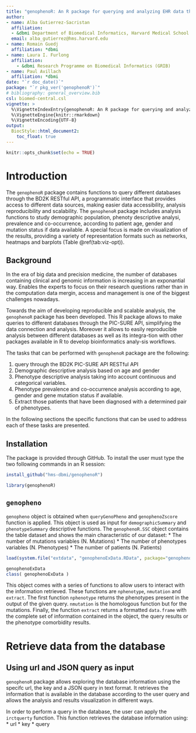 ```yaml
---
title: "genophenoR: An R package for querying and analyzing EHR data through the BD2K PIC-SURE RESTful API"
author:
- name: Alba Gutierrez-Sacristan
  affiliation: 
  - &dbmi Department of Biomedical Informatics, Harvard Medical School 
  email: alba_gutierrez@hms.harvard.edu
- name: Romain Guedj
  affiliation: *dbmi
- name: Laura I. Furlong
  affiliation: 
    - &dbmi Research Programme on Biomedical Informatics (GRIB)
- name: Paul Avillach
  affiliation: *dbmi
date: "`r doc_date()`"
package: "`r pkg_ver('genophenoR')`"
# bibliography: general_overview.bib
csl: biomed-central.csl
vignette: >
  %\VignetteIndexEntry{genophenoR: An R package for querying and analyzing EHR data through the BD2K PIC-SURE RESTful API}
  %\VignetteEngine{knitr::rmarkdown}
  %\VignetteEncoding{UTF-8}
output: 
  BiocStyle::html_document2:
    toc_float: true
---
```


```r
knitr::opts_chunk$set(echo = TRUE)
```

# Introduction

The `genophenoR` package contains functions to query different databases through the BD2K RESTful API, a programmatic interface that provides access to different data sources, making easier data accessibility, analysis reproducibility and scalability. The `genophenoR` package includes analysis functions to study demographic population, phenoty descriptive analysi, prevalence and co-occurrence, according to patient age, gender and mutation status if data available. A special focus is made on visualization of the results, providing a variety of representation formats such as networks, heatmaps and barplots (Table \@ref(tab:viz-opt)).


## Background

In the era of big data and precision medicine, the number of databases containing clinical and genomic information is increasing in an exponantial way. Enables the experts to focus on their research questions rather than in the computation data mergin, access and management is one of the biggest challenges nowadays. 

Towards the aim of developing reproducible and scalable analysis, the `genophenoR` package has been developed. This R package allows to make queries to different databases through the PIC-SURE API, simplifying the data connection and analysis. Moreover it allows to easily reproducible analysis between different databases as well as its integra-tion with other packages available in R to develop bioinformatics analy-sis workflows. 

The tasks that can be performed with `genophenoR` package are the following:

  1. query through the BD2K PIC-SURE API RESTful API
  2. Demographic descriptive analysis based on age and gender
  3. Phenotype descriptive analysis taking into account continuous and categorical variables. 
  4. Phenotype prevalence and co-occurrence analysis according to age, gender and gene mutation status if available. 
  5. Extract those patients that have been diagnosed with a determined pair of phenotypes. 

  
In the following sections the specific functions that can be used to address each of these tasks are presented.

## Installation 

The package \texttt{genophenoR} is provided through GitHub. To install \texttt{genophenoR} the user must type the two following commands in an R session:

```r
install_github("hms-dbmi/genophenoR")
```

```r
library(genophenoR)
```


## `genopheno`

`genopheno` object is obtained when `queryGenoPheno` and `genophenoZscore` function is applied. This object is used as input for `demographicSummary` and `phenotypeSummary`  descriptive functions. The `genophenoR.SSC` object contains the table dataset and shows the main characteristic of our dataset:
  * The number of mutations variables (N. Mutations)
  * The number of phenotypes variables (N. Phenotypes)
  * The number of patients (N. Patients)

```r
load(system.file("extdata", "genophenoExData.RData", package="genophenoR"))
```

```r
genophenoExData
class( genophenoExData )
```

This object comes with a series of functions to allow users to interact with the information retrieved. These functions are `nphenotype`, `nmutation` and `extract`. The first function `nphenotype` returns the phenotypes present in the output of the given query. `nmutation` is the homologous function but for the mutations. Finally, the function `extract` returns a formatted `data.frame` with the complete set of information contained in the object, the query results or the phenotype comorbidity results. 


# Retrieve data from the database

## Using url and JSON query as input

`genophenoR` package allows exploring the database information using the specifc url, the key and a JSON query in text format. It retrieves the information that is available in the database according to the user query and allows the analysis and results visualization in different  ways.

In order to perform a query in the database, the user can apply the `irctquerty` function. This function retrieves the database information using:
    * url
    * key
    * query

<!-- As an example, the gene *NPY*, whose entrez id is *4852* is queried using `psygenetGene` function, and using alternatively the official HUGO Gene Symbol. In this example database `"ALL"`. -->

<!-- ```{r search_gene_1} -->
<!-- t1 <- psygenetGene( gene = 4852,  -->
<!--                     database = "ALL") -->
<!-- t1 -->
<!-- ``` -->

<!-- ```{r search_gene_2} -->
<!-- t2 <- psygenetGene( gene = "NPY",  -->
<!--                     database = "ALL" ) -->
<!-- t2 -->
<!-- ``` -->

<!-- Both cases result in an `DataGeNET.Psy` object: -->

<!-- ```{r searcg_gene_class} -->
<!-- class( t1 ) -->
<!-- class( t2 ) -->
<!-- ``` -->

<!-- In the particular example used, by inspecting the `DataGeNET.Psy` object, we can see that the gene *NPY* is associated to 13 different diseases in PsyGeNET (with no restriction on the PsyGeNET evidence index).  -->

<!-- ### Ploting the results of a Single Gene Query -->

<!-- `psygenet2r` offers several options to visualize the results from PysGeNET in networks by changing the `type` argument when applying the `plot` function. A network showing the diseases (`type = "individual disease"`) or the psychiatric disorders (`type = "disease class"`) related to the gene of interest is obtained. -->

<!-- By default, `psygenet2r` shows a network when ploting a `DataGeNET.Psy` object obtained by a gene-query. The result is a network where green nodes are diseases and the orange node is the gene of interest. -->

<!-- ```{r plot_disease, fig.width=8, fig.height=8} -->
<!-- plot( t1, type = "individual disease" ) -->
<!-- ``` -->

<!-- On the other hand, results can be visualized according to the 8 psychiatric disorders classes available in PsyGeNET (depression, bipolar disorder, alcohol use disorders, cocaine use disorder, bipolar disorder, schizophrenia, cannabis use disorder, substance-induced depressive disorder and psychoses) setting the `type` argument to `"disease class"`. As a result, a network with a maximum of 9 nodes is obtained (8 nodes that represent the psychiatric disorders and 1 node that represents the gene). The node's size of each psychiatric disorder is proportional to the number of disease concepts that belongs to each disease class, from the total number of diseases associated to the gene. -->

<!-- ```{r plot_psychiatric, fig.width=8, fig.height=8} -->
<!-- plot( t1, type = "disease class" ) -->
<!-- ``` -->

<!-- In our example, NPY is associated to four of the eight psychiatric disorders present in PsyGeNET, with an important contribution of depression. -->

<!-- ### Using as a query a list of genes -->

<!-- In the same way, `psygenet2r` allows to query PsyGeNET given a list of genes of interest. The same function, `psygenetGene`, accepts a vector of NCBI gene identifiers or HUGO official gene symbols. -->

<!-- To illustrate this functionality, a list of 20 genes was extracted from the article entitled *"The Genetics of Major Depression"* [@flint2014genetics], where these genes are associated to depression. The vector of genes can be defined as follows: -->

<!-- ```{r search_multiple_genes} -->
<!-- genesOfInterest <- c( "COMT", "CLOCK", "DRD3", "GNB3", "HTR1A", -->
<!--                       "MAOA", "HTR2A","HTR2C", "HTR6", "SLC6A4",  -->
<!--                       "ACE",  "BDNF", "DRD4", "HTR1B", "HTR2B", -->
<!--                       "HTR2C", "MTHFR", "SLC6A3", "TPH1", "SLC6A2",  -->
<!--                       "GABRA3" -->
<!-- ) -->
<!-- ``` -->

<!-- Then, the function `psygenetGene` is applied. In this case an extra argument called `verbose` was set to `TRUE`. This shows some information during the query-process, for example the message informing that there are repeated genes in the list (the gene *HTR2C* was placed twice in the list to raise this message) and the message informing that one or more of the given genes is not in PsyGeNET (in this case the gene HTR2B). -->

<!-- ```{r search_multiple_search} -->
<!-- m1 <- psygenetGene( -->
<!--     gene     = genesOfInterest,  -->
<!--     database = "ALL", -->
<!--     verbose  = TRUE -->
<!-- ) -->
<!-- ``` -->

<!-- A `DataGeNET.Psy` object is obtained. In this particular example, 19 genes are present in PsyGeNET and are associated to 42 diseases, involving 212 GDAs. -->

<!-- ```{r show_multiple} -->
<!-- m1 -->
<!-- ``` -->


<!-- ### Ploting the results of the query using a list of genes -->

<!-- `psygenet2r` provides several options to visualize the results of these queries, such as networks, heatmaps and barplots. -->

<!-- As for the single gene example, the default option in `psygenet2r` results is a network chart, where the green nodes represent diseases and the oranges nodes represent genes. -->

<!-- ```{r plot_psychiatric1a,  fig.height=8, fig.width=8} -->
<!-- plot( m1 ) -->
<!-- ``` -->

<!-- It is also possible to visualize the results by grouping the diseases according to the psychiatric disorders present in PsyGeNET (depression, bipolar disorder, alcohol use disorders, cocaine use disorder, bipolar disorder, schizophrenia, cannabis use disorder, substance-induced depressive disorder and psychoses) setting the `type` argument to `"disease class"`. As a result, a psychiatric disorder genes network is obtained. The edge's size is proportional to the number of disease concepts that belongs to each disease class, from the total number of diseases associated to the gene. -->

<!-- ```{r plot_psychiatric1b, warning=FALSE,  fig.height=8, fig.width=8} -->
<!-- plot( m1, type = "disease class" ) -->
<!-- ``` -->

<!-- `psygenet2r` package allows to visualize the GDAs attributes in a heatmap. The argument `type` must be `"heatmapGenes"` and the PsyGeNET evidence index can also be determined by the user setting the `cut-off` argument to the evidence index of interest. In this example, the cut-off is set to 0, in order to obtain all the results. If we set the cut-off to 0.5, only those associations with at least half of the publications supporting the association will be shown. In this kind of representation we can identify genes that are associated to several diseases (e.g. SLC6A4), others that are associated only to one disease (e.g. HTR6) and we can visualize the evidence index for each association. -->

<!-- Note that heatmap cells can be coloured in green, yellow or red. Green cells represent those GDAs where all the evidences reviewed by the experts support the existence of an association between the gene and the disease (EI = 1); it will be yellow when there is contradictory evidence for the GDA (some publications support the association while others publications do not support it, 1 > EI > 0), and it will be red when all the evidences reviewed by the experts report that there is no association between the gene and the disease (EI = 0). -->

<!-- ```{r heatmap_disease_m,  fig.height=8, fig.width=8} -->
<!-- plot( m1, type="heatmapGenes" ) -->
<!-- ``` -->

<!-- In this example we can see that there are 3 GDAs in red (GNB3-chronic alcoholic intoxication; HTR2A-drug psychoses and ACE-major affective disorder 2), indicating that all publications report that there is no association. -->



<!-- An alternative graphical representation is a psychiatric disorder heatmap related to the percentage of diseases in a class to which a gene is associated. It allows to analyze if the genes that are being studied present a specific association with a subtype of disorder or if they are associated with several of them in the same psychiatric disorder class. The percentage of diseases to which a gene appear associated with each psychiatric disorder is estimated. This percentage is relative to the total number of subtypes of disorders present in PsyGeNET (33 for alcohol UD, 9 for bipolar disorder, 37 for depression, 24 for schizophrenia, 6 for cocaine UD, 3 for cannabis UD, 3 for DI-Psychosis and 2 for	SI-Depression). The resulting values are represented in a heatmap according to a blue color scale. -->

<!-- In order to obtain this graphic, `type` must be set to `"heatmap"`. The resulting heatmap shows which are the genes that are higher or lower associated to each one of the psychiatric disorders.  -->

<!-- ```{r plot_psychiatric_heamap, warning = FALSE,  fig.height=8, fig.width=8} -->
<!-- plot( m1, type = "heatmap" ) -->
<!-- ``` -->

<!-- As it could be expected for the genes that are used in this query, all of them are associated to depression, to a greater or lesser extent. Some of them are also associated to the other six psychiatric disorders, following a similar pattern alcohol UD and bipolar disorder. -->

<!-- `psygenet2r` package also allows to analyze a gene list according to the function of the proteins encoded by these genes. The PANTHER Protein Class Ontology classifies proteins according to their function. -->

<!-- The `pantherGraphic` function shows the Panther class of the proteins for each psychiatric disorder class. It provides a graphic with the results of these analysis, being the input a list of genes and the database (`ALL`, `psycur15`, `psycur16`). The input genes can be from a vector that contains the genes of interest, or from the genes obtained in the `DataGeNET.psy` object in a disease or disease-list query. A score argument can be added to filter results. It can also be done given a DataGeNET.psy object obtained by querying with a single gene. -->

<!-- ```{r panther_gene,  fig.height=8, fig.width=8} -->
<!-- genesOfInterest <- unique( genesOfInterest ) -->
<!-- pantherGraphic( genesOfInterest, "ALL" ) -->
<!-- ``` -->

<!-- `psygenet2r` offers additional options to visualize the results of a query using a list of genes or from the genes obtained in the `DataGeNET.psy` object in a gene or gene-list query. Barplots and pie charts showing the gene attributes can be obtained by applying the `geneAttrPlot` function. -->

<!-- `psygenet2r` package allows to visualize how many of our genes of interest are associated to each psychiatric disorder present in PsyGeNET and how many of them are exclusively associated to a particular psychiatric disorder. This can be done applying the `geneAttrPlot` function and setting the `type` argument to `"cateogry"`. -->

<!-- ```{r plot_diseaseBarplot,  fig.height=8, fig.width=8} -->
<!-- geneAttrPlot( m1, type = "category" ) -->
<!-- ``` -->

<!-- As a result, a barplot is obtained. The X axis contains the psychiatric disorders, sorted alphabetically and the number of genes are represented in the Y axis. For each psychiatric disorder two bars are plotted, the blue bar represents the total number of genes for the psychiatric disorder. For those cases in which some of these genes are specific for the disorder according to PsyGeNET, a second bar coloured in orange will be displayed. -->

<!-- Alternatively, `psygenet2r` package allows to visualize for each gene, how many disease concepts and how many psychiatric categories are associated to it. This can be done applying the `geneAttrPlot` function and setting the `type` argument to `"gene"`. -->

<!-- ```{r plot_diseaseBarplotGene,  fig.height=8, fig.width=8} -->
<!-- geneAttrPlot( m1, type = "gene" ) -->
<!-- ``` -->

<!-- As a result, a barplot is obtained. The X axis contains the genes, sorted alphabetically and the number of cuis and psychiatric categories are represented in the Y axis. For each psychiatric disorder two bars are plotted, the purple bar represents the number of cuis and the yellow one belongs to the number of categories. -->

<!-- In our example, the gene SLC6A4 is the one whith more associated cuis (26) and categories (6). -->

<!-- If we are only interested in how many of our input genes are associated to each disease category, `psygenet2r` package allows to visualize it in a pie chart by applying the `geneAttrPlot` function and setting up the `type` argument to `pieChart`. -->

<!-- ```{r plot_pieChart, fig.width=8, fig.height=8} -->
<!-- geneAttrPlot( m1, type = "pie" ) -->
<!-- ``` -->

<!-- In our example, depression has 19 associated genes, and the majority of them are also associated to other psychiatric disorders, like bipolar disorder (18 genes) and alcohol UD (16 genes). -->

<!-- In PsyGeNET it is important to keep track of both “positive” and the “negative” findings, and let the user make their own judgements based on the available evidence. Thus, for each GDA and each supporting publication,the association type information is provided. According to the evidence, there are two types: “Association” and “No Association” (e.g. the “negative findings”). -->

<!-- `psygenet2r` package allows to visualize this information in a barplot. It can be done by applying the `geneAttrPlot` function and setting the `type` argument to `"index"`. As a result a barplot showing, for each psychiatric disorder, how many gene-disease association are in total (red bar), how many of them are 100% association (green bar), 100% no association (blue bar) and how many GDAs are supported by both association types (purple bar). -->

<!-- ```{r barplotIP, fig.width=8, fig.height=8} -->
<!-- geneAttrPlot( m1, type = "index" ) -->
<!-- ``` -->

<!-- In our example, the barplot shows that depression is the psychiatric disorder with more gene-disease associations (127 GDAs), and there is no negative evidence for any of the associations. -->

<!-- ### Enrichment analysis for a list of genes -->

<!-- The R package `psygenet2r` allows to perform an enrichment analysis on a list of genes with PsyGeNET diseases. It is done by using the function `enrichedPD`. In order to illustrate this function, the previous list of 20 genes associated to depression [@flint2014genetics] will be used.  -->

<!-- ```{r enrichment} -->
<!-- tbl <- enrichedPD( genesOfInterest, database = "ALL") -->
<!-- tbl -->
<!-- ``` -->

<!-- The result is a table with a p-value of the enrichment of the given list of genes for each psychiatric disorder in PsyGeNET. As we can see, if we put a p-value cut-off of 0.01, these genes are enriched in 5 of the 8 psychiatric disorders, being alcohol UD (p-val ~ 9e-10) and depression (p-val ~ 6e-9), the ones with the lowest p-value. -->

<!-- ### Enrichment analysis based on anatomical terms (TopAnat) for a list of genes -->

<!-- `psygenet2r` package allows to perform gene set enrichment test based on expression of genes in anatomical structures, importing data from the Bgee database [@bastian2008bgee] and importing functions from BgeeDB R package [@komljenovic2016bgeedb] . -->

<!-- It is done by using the function `topAnatEnrichment`. This function perform the enrichment analysis using a list of genes (NCBI gene identifier or official Gene Symbol from HUGO). It contains also other arguments like the `dataType` (rna_seq or affymetrix), `statistics`, that by default is `fisher` and the `cutOff` argument. -->

<!-- ```{r topAnat, eval=FALSE} -->
<!-- tpAnat <- topAnatEnrichment( genesOfInterest, cutOff = 1 ) -->
<!-- ``` -->

<!-- ```{r load_topAnat, echo=FALSE} -->
<!-- load( system.file( "extdata", "topAnat.RData", package="psygenet2r" ) ) -->
<!-- ``` -->

<!-- ```{r show_topAnat} -->
<!-- head( tpAnat ) -->
<!-- ``` -->

<!-- The result is a data frame that contains the anatomical structures. Results are sorted by p-value, and FDR values are calculated. -->

<!-- ### Sentences that report a GDA -->

<!-- `psygenet2r` package also allows to extract the sentences that report a gene-disease asssociation from the supporting publications. It is done by using two different functions, `psygenetGeneSentences` and  `extractSentences`. `psygenetGeneSentences` needs as input a gene list and a database to query in. The output of this function is a `DataGeNET.Psy` object. This object is passed to the `extractSentences` function, that also needs the disorder of interest. -->

<!-- ```{r gda_sentenceGene} -->
<!-- genesOfInterest -->
<!-- sss <- psygenetGeneSentences( geneList = genesOfInterest, -->
<!--                              database = "ALL") -->
<!-- sss -->

<!-- geneSentences <- extractSentences( object = sss, -->
<!--                                    disorder = "alcohol abuse") -->
<!-- dim( geneSentences ) -->
<!-- ``` -->

<!-- The result is a data frame that contains the gene symbol, gene identifier, disease name, original db, the pmid, the annotation type and the sentence. -->

<!-- ## Using diseases as a query -->

<!-- `psygenet2r` package allows to explore PsyGeNET information searching a specifc disease or a list of diseases. As in the case of genes, it retrieves the information that is available in PsyGeNET and allows to visualize the results in several ways. -->

<!-- ### Using as a query a single disease -->

<!-- In order to look for a single disease into PsyGeNET, `psygenet2r` has the `psygenetDisease` function. This function allows you to obtain PsyGeNET's information using both disease id or disease name, and the database as input (by default is `ALL`). -->

<!-- If the user does not know the disease identifier, the `getUMLS` function can be used to obtain disease names and UMLS CUIs from a string query. Providing as input the term and source of interest, `getUMLs` function retrieves all the PsyGeNET concepts that contain it. As an example it is shown the query results for `depressive` term in `ALL` databases. -->

<!-- ```{r getUMLS} -->
<!-- getUMLs( "depressive", database = "ALL" ) -->
<!-- ``` -->

<!-- As an example, the disease *major affective disorder 2*, whose disease id is *umls:C1839839* is queried using `psygenetDisease` function, and using both, disease name and disease id. The argument `score` is filled with a vector which first position can be `'<'` or `'>'` to indicate if the threshold is read as lower or upper. The second argument is the threshold in itself which will always be included. This argument is also present in `psygenetGene`. -->

<!-- The score is the PsyGeNET evidence index (EI), which ranges from 0 to 1 (`EI = 1`, when all the evidences reviewed by the experts support the existence of an association between the gene and the disease; `1 > EI > 0`, when there is contradictory evidence for the GDA and `EI = 0` when all the evidences reviewed by the experts report that there is no association between the gene and the disease). -->

<!-- For this example database `"ALL"` and score `> 0.5` is selected: -->

<!-- ```{r search_diseaseId_1} -->
<!-- d1 <- psygenetDisease( disease  = "umls:C1839839",  -->
<!--                        database = "ALL",  -->
<!--                        score    = c('>', 0.5 ) ) -->
<!-- d1 -->
<!-- ``` -->

<!-- ```{r search_diseaseName_1} -->
<!-- d2 <- psygenetDisease( disease = "major affective disorder 2",  -->
<!--                        database = "ALL", -->
<!--                        score    = c('>', 0.5 ) ) -->
<!-- d2 -->
<!-- ``` -->

<!-- Both cases result in an `DataGeNET.Psy` object, that contains the same information as in the gene query search: -->

<!-- ```{r search_gene_class} -->
<!-- class( d1 ) -->
<!-- class( d2 ) -->
<!-- ``` -->

<!-- ### Plotting results of a Single Disease Query -->

<!-- `psygenet2r` package offers several options to visualize the results from PysGeNET given a disease: a network showing the genes related to the disease of interest and a barplot showing how many publications report each one of the gene-disease associations.  -->

<!-- By default, `psygenet2r` shows the GDAs network when ploting a `DataGeNET.Psy` object with a disease-query. The result is a network where, orange nodes are genes and the central and green node is the disease of interest.   -->

<!-- ```{r plot_visualizing_single_disease_search, fig.width=8, fig.height=8} -->
<!-- plot ( d1 ) -->
<!-- ``` -->

<!-- ### Using a list of diseases as a query -->

<!-- In the same way, `psygenet2r` allows to query PsyGeNET given a set of diseases of interest. The same function, `psygenetDisease`, accepts a vector of disease-names or disease-ids (umls code). -->

<!-- To illustrate this functionality, two disorders has been selected: chronic schizophrenia and alcohol use disorder. The vector of diseases can be defined for example, as follows: -->

<!-- ```{r diseaseList} -->
<!-- diseasesOfInterest <- c( "chronic schizophrenia","alcohol use disorder" ) -->
<!-- ``` -->

<!-- ```{r search_diseases_1} -->
<!-- tt <- psygenetDisease( disease  = diseasesOfInterest, -->
<!--                        database = "ALL" ) -->
<!-- tt -->
<!-- ``` -->

<!-- ```{r search_diseases_2} -->
<!-- dm <- psygenetDisease( disease  = c( "umls:C0221765", "umls:C0001956" ),  -->
<!--                        database = "ALL" ) -->
<!-- dm -->
<!-- ``` -->

<!-- ```{r search_diseases_3} -->
<!-- tm <- psygenetDisease( disease  = c( "chronic schizophrenia","umls:C0001956" ),  -->
<!--                        database = "ALL" ) -->
<!-- tm -->
<!-- ``` -->

<!-- Three cases result in an `DataGeNET.Psy` object: -->

<!-- ```{r search_gene_class_2} -->
<!-- class( tt ) -->
<!-- class( dm ) -->
<!-- class( tm ) -->
<!-- ``` -->

<!-- This type of object contains all the information about the different genes associated with the diseases of interest retrieved from PsyGeNET. By inspecting the `DataGeNET.Psy` object we can see that, according to PsyGeNET and querying in ALL databases, the 2 disorders of interest are associated to 25 different genes in 25 different associations.  -->

<!-- ### Ploting results: Multiple Diseases -->

<!-- `psygenet2r` provides a network graphic and a heatmap to visualize the results of search with multiple input items.  -->

<!-- As for single disease, GDAs network is the default option in `psygenet2r`. In the resulting network chart, the green nodes represent diseases and the oranges nodes represent genes.  -->

<!-- ```{r plot_disease_tm } -->
<!-- plot( tm ) -->
<!-- ``` -->


<!-- Another possible option is visualize it in a heatmap. The argument `type` can be set to `"heatmap"`.  -->

<!-- ```{r heatmap_disease_tm, warning = FALSE,  fig.wide = TRUE} -->
<!-- plot( tm, type = "heatmap" ) -->
<!-- ``` -->

<!-- The result is a heatmap where the genes are located at X axis, and disordes appear at Y axis. The red rank color is related to the PsyGeNET score, being the darkest one the association with the highest score. The score is the PsyGeNET evidence index (EI), which ranges from 0 to 1 (EI=1, when all the evidences reviewed by the experts support the existence of an association between the gene and the disease; 1 > EI > 0, when there is contradictory evidence for the GDA and EI=0 when all the evidences reviewed by the experts report that there is no association between the gene and the disease).  -->

<!-- ### Barplot according to number of publications that support the GDA -->

<!-- `psygenet2r` package allows to see how many publications support each gene-disease association. This can be visualized in a barplot by determining the gene or disease id in the `name` argument and setting `type` argument to `"barplot"`. -->

<!-- ```{r barplot_visualizing_single_disease_search, fig.width=8, fig.height=8} -->
<!-- plot( d1, name = "major affective disorder 2", type = "barplot" ) -->
<!-- ``` -->

<!-- As a result, a barplot is obtained. The X axis contains the genes related to the disease of interest, sorted by the number of pubmed ids in which we can find the gene-disease association. Alternatively, the results can be visualized for the diseases. -->

<!-- ```{r barplot_visualizing_single_gene_search, fig.width=8, fig.height=8} -->
<!-- plot( t1, name = "NPY", type = "barplot" ) -->
<!-- ``` -->

<!-- # Analyze the association between two diseases based on shared genes -->

<!-- We can study the association between two diseases from the point of view of shared genetic contribution. More precisely, we can estimate the degree of association of two diseases by means of the number of genes that are shared between the two diseases, over the total number of disease genes. Similarity measures such as the Jaccard Index can be used to estimate disease similarity. -->

<!-- The strategy to calculate the Jaccard Index and its p-value as follows: -->

<!--   1. Calculate the Jaccard Index between the pair of diseases. Let's call it *rJI*. -->
<!--   2. Randomly select a set of genes from DisGeNET for each one of the input diseases (or set of genes) and compute their Jaccard Index (*iJI*). -->
<!--   3. Calculate the p-value by dividing the count of the *iJI* higher than the real *rJI* by the number of attempts we performed the step B plus one (`nboot + 1`). -->

<!-- ## `JaccardIndexPsy` object -->

<!-- `JaccardIndexPsy` object is obtained when `jaccardEstimation` function is applied. The results of this object can be visualized by applying the `plot` function. -->

<!-- `JaccardIndexPsy` object contains all the information about the Jaccard estimation characteristics and the results retrieved from PsyGeNET. This object contains a summary of the search, such as the number of iterations used to compute the pvalue associted to the calculated Jaccard Index (`\#Boot`), the type of search (`Type`) and the number results obtained (`\#Results`). -->

<!-- ```{r jaccardObjectEx1, echo=FALSE, warning=FALSE, message=FALSE} -->
<!-- genes_interest <- c("SLC6A4", "DRD2", "HTR1B", "PLP1", "TH", "DRD3") -->
<!-- ji1 <- jaccardEstimation(genes_interest, database = "ALL") -->
<!-- ``` -->

<!-- ```{r jaccardObjectEx2} -->
<!-- ji1 -->
<!-- class( ji1 ) -->
<!-- ``` -->

<!-- This object comes with a series of functions to allow users to interact with the information retrieved from PsyGeNET. These functions are `extract` and `plot`. The function `extract` returns a formatted `data.frame` with the complete set of information downloaded from PsyGeNET. The `plot` function allows the visualization of the results in a variety of ways such as barplots or heatmaps. -->

<!-- ## Using the Jaccard Index -->

<!-- The Jaccard Index, also known as the Jaccard similarity coefficient, is a statistic used for comparing the similarity of two  sets, and is defined as the size of the intersection divided by the size of the union of the sample sets: -->

<!-- \begin{equation*} -->
<!-- J(A, B) = \frac{\mid A \cap B \mid}{\mid A \cup B \mid} -->
<!-- \end{equation*} -->

<!-- `psygenet2r` comes with functions to compute the Jaccard Index as an estimation of the similarity of two diseases based on shared genes, given information retrieved from PsyGeNET. The user can compute the Jaccard Index using the function `jaccardEstimation`. This function accepts multiple inputs:  -->

<!--   1. Using a list of genes of interest the function will compute the Jaccard Index between the set of genes and all the diseases in PsyGeNET. -->
<!-- ```{r ji_1, warnings=FALSE} -->
<!-- genes_interest <- c("SLC6A4", "DRD2", "HTR1B", "PLP1", "TH", "DRD3") -->
<!-- ji1 <- jaccardEstimation(genes_interest, database = "ALL") -->
<!-- ``` -->
<!--   2. Using a list of genes of interest and a list of diseases of interest, the function computes the Jaccard Index between the set of genes and each disease: -->
<!-- ```{r ji_2, warnings=FALSE} -->
<!-- disease_interest <-  -->
<!--   c("delirium", "bipolar i disorder", "severe depression", "cocaine dependence") -->
<!-- ji2 <- jaccardEstimation(genes_interest, disease_interest, database = "ALL") -->
<!-- ``` -->
<!--   3. With a list of diseases of interest, the function will calculate the Jaccard Index between themselves: -->
<!-- ```{r ji_3, warnings=FALSE} -->
<!-- ji3 <- jaccardEstimation(disease_interest, database = "ALL") -->
<!-- ``` -->

<!-- To determine if the association between two diseases as estimated by the Jaccard Index was statistically significant, we apply a bootstrap procedure to estimate the likelihood of obtaining a Jaccard Index greater than the one obtained for the association between the diseases by chance. In other words, we sample at random gene sets of size n and p (n, p is the number of genes associated to disease 1 and 2, respectively) from a population of human disease genes obtained from DisGeNET [@pinero2016disgenet]. These random gene sets (n and p) are then used to compute the Jaccard Index for diseases 1 and 2. This procedure is repeated by default 100 times. The number of iterations used to compute the pvalue associted to the calculated Jaccard Index can be changed by the user with the `nboot` argument. Then, we calculated the number of times we obtained a Jaccard Index for the random gene sets larger than the observed value of the Jaccard Index. % We only kept disease associations for which we obtained less than 5/100 random cases an Jaccard Index value larger than the observed one. -->

<!-- The raw results are stored in `JaccardIndexPsy` and can be obtained using the function `extract`. For example: -->

<!-- ```{r ji1_extract} -->
<!-- head(extract(ji1)) -->
<!-- tail(extract(ji1)) -->
<!-- ``` -->

<!-- ## Plotting results: Jaccard Index -->

<!-- The plot of the result of a `jaccardEstimation} using a singe set of genes corresponds to a bar-plot of the Jaccard Index with each disease: -->

<!-- ```{r ji1_plot, fig.width=8, fig.height=8} -->
<!-- plot(ji1, cutOff = 0.1) -->
<!-- ``` -->

<!-- The previous bar-plot shows the Jaccard Index greater than 0.1 obtained from testing each diseases in PsyGeNET. When given a set of genes and a set of diseases, the resulting plot is equivalent: -->

<!-- ```{r ji2_plot, fig.width=8, fig.height=8} -->
<!-- plot(ji2) -->
<!-- ``` -->

<!-- The plot resulting from more than one disease is a heat-map with the given disease as X axis and all the diseases that share genes with them placed as Y axis. The intensity of the color represents the value of the Jaccard Index between, being the darker one the major Jaccard Index. -->

<!-- ```{r ji3_plot, fig.width=8, fig.height=8} -->
<!-- plot(ji3) -->
<!-- ``` -->

<!-- # Warnings -->

<!-- `heatmap` type argument do not allow queries for single gene: -->

<!-- ``` -->
<!-- > plot( t1, type = "heatmap" ) -->
<!-- ==> Error: For this type of chart, a multiple gene query created with -->
<!--  'psygenetGene' is required. -->
<!-- ``` -->

<!-- # Summary of Visualization Options -->

<!-- | Input Object    | `psygenet2r` function | Argument Type | Output Generated                                  | -->
<!-- | ----------------|-----------------------|---------------|---------------------------------------------------| -->
<!-- | `DataGeNET.Psy` | `geneAttrPlot`        | category      | genes asociated with each DC                      | -->
<!-- |                 |                       | gene          | disease concepts and DC associated with each gene | -->
<!-- |                 |                       | pie           | pie chart number of genes per DC                  | -->
<!-- |                 |                       | index         | barplot showing the type of association           | -->
<!-- |                 | `plot`                | individual disease | GDA network (default type)                   | -->
<!-- |                 |                       | disease class | GDCAs network                                     | -->
<!-- |                 |                       | heatmapGenes  | EI heatmap GDCAs heatmap (gene)                   | -->
<!-- |                 |                       | heatmap       | EI heatmap for GDA (disease)                      | -->
<!-- |                 |                       | Bar-plot      | number of publications supporting GDA             | -->
<!-- | JaccardIndexPsy | `plot`                |               | JI Bar-plot / heatmap                             | -->

<!-- : (\#tab:viz-opt) Types of plots done with `psygenet2r` R package -->

<!-- # Bibliography -->
